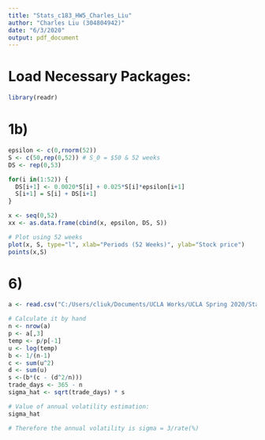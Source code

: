 ---
title: "Stats_c183_HW5_Charles_Liu"
author: "Charles Liu (304804942)"
date: "6/3/2020"
output: pdf_document
---


# Load Necessary Packages:
```{r}
library(readr)
```



# 1b)
```{r}
epsilon <- c(0,rnorm(52))
S <- c(50,rep(0,52)) # S_0 = $50 & 52 weeks
DS <- rep(0,53)

for(i in(1:52)) {
  DS[i+1] <- 0.0020*S[i] + 0.025*S[i]*epsilon[i+1]
  S[i+1] = S[i] + DS[i+1]
}

x <- seq(0,52)
xx <- as.data.frame(cbind(x, epsilon, DS, S))

# Plot using 52 weeks
plot(x, S, type="l", xlab="Periods (52 Weeks)", ylab="Stock price")
points(x,S)
```



# 6)
```{r,warning=FALSE, message=FALSE}
a <- read.csv("C:/Users/cliuk/Documents/UCLA Works/UCLA Spring 2020/Stats C183/Homeworks/HW 5/AAPL.csv", sep=",", header=TRUE)

# Calculate it by hand
n <- nrow(a)
p <- a[,3]
temp <- p/p[-1]
u <- log(temp)
b <- 1/(n-1)
c <- sum(u^2)
d <- sum(u)
s <-(b*(c - (d^2/n)))
trade_days <- 365 - n
sigma_hat <- sqrt(trade_days) * s

# Value of annual volatility estimation: 
sigma_hat

# Therefore the annual volatility is sigma = 3/rate(%)
```